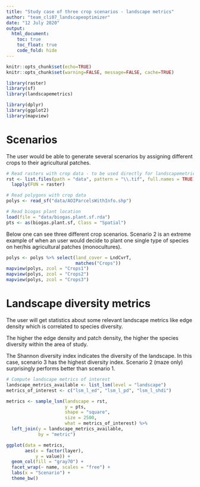 ```yaml
---
title: "Study case of three crop scenarios - landscape metrics"
author: "team_cli07_landscapeoptimizer"
date: "12 July 2020"
output:
  html_document:
    toc: true
    toc_float: true
    code_fold: hide
---
```


```r
knitr::opts_chunk$set(echo=TRUE)
knitr::opts_chunk$set(warning=FALSE, message=FALSE, cache=TRUE)
```

```r
library(raster)
library(sf)
library(landscapemetrics)

library(dplyr)
library(ggplot2)
library(mapview)
```

# Scenarios

The user would be able to generate several scenarios by assigning different crops to their agricultural patches.

```r
# Read rasters with crop data - to be used directly for landscapemetrics::sample_lsm()
rst <- list.files(path = "data", pattern = "\\.tif", full.names = TRUE) %>% 
  lapply(FUN = raster)

# Read polygons with crop data
polys <- read_sf("data/AOIParcelsWithInfo.shp")

# Read biogas plant location
load(file = "data/biogas.plant.sf.rda")
pts <- as(biogas.plant.sf, Class = "Spatial")
```

Below one can see three different crop scenarios. Scenario 2 is an extreme example of when an user would decide to plant one single type of species on her/his agricultural patches (monocultures).
```r
polys <- polys %>% select(land_cover = LndCvrT,
                          matches("Crops"))
mapview(polys, zcol = "Crops1")
mapview(polys, zcol = "Crops2")
mapview(polys, zcol = "Crops3")
```

# Landscape diversity metrics

The user will get statistics about some relevant landscape metrics like edge density which is correlated to species diversity. 

The higher the edge density and patch density, the higher the species diversity within the area of study.

The Shannon diversity index indicates the diversity of the landscape. In this case, scenario 3 has the highest diversity index. Scenario 2 (maze only) surprisingly performs better than scenario 1.
```r
# Compute landscape metrics of interest
landscape_metrics_available <- list_lsm(level = "landscape")
metrics_of_interest <- c("lsm_l_ed", "lsm_l_pd", "lsm_l_shdi")

metrics <- sample_lsm(landscape = rst,
                      y = pts, 
                      shape = "square",
                      size = 2500,
                      what = metrics_of_interest) %>% 
  left_join(y = landscape_metrics_available,
            by = "metric")
```

```r
ggplot(data = metrics,
       aes(x = factor(layer),
           y = value)) +
  geom_col(fill = "gray70") +
  facet_wrap(~ name, scales = "free") +
  labs(x = "Scenario") +
  theme_bw()
```


